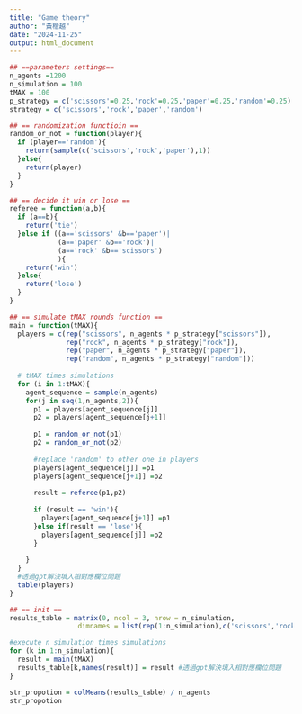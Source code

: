 ```yaml
---
title: "Game theory"
author: "黃楷越"
date: "2024-11-25"
output: html_document
---
```



```r
## ==parameters settings==
n_agents =1200
n_simulation = 100
tMAX = 100
p_strategy = c('scissors'=0.25,'rock'=0.25,'paper'=0.25,'random'=0.25)
strategy = c('scissors','rock','paper','random')
```


```r
## == randomization functioin ==
random_or_not = function(player){
  if (player=='random'){
    return(sample(c('scissors','rock','paper'),1))
  }else{
    return(player)
  }
}

## == decide it win or lose ==
referee = function(a,b){
  if (a==b){
    return('tie')
  }else if ((a=='scissors' &b=='paper')|
            (a=='paper' &b=='rock')|
            (a=='rock' &b=='scissors')
            ){
    return('win')
  }else{
    return('lose')
  }
}

## == simulate tMAX rounds function ==
main = function(tMAX){
  players = c(rep("scissors", n_agents * p_strategy["scissors"]),
              rep("rock", n_agents * p_strategy["rock"]),
              rep("paper", n_agents * p_strategy["paper"]),
              rep("random", n_agents * p_strategy["random"]))
  
  # tMAX times simulations
  for (i in 1:tMAX){
    agent_sequence = sample(n_agents)
    for(j in seq(1,n_agents,2)){
      p1 = players[agent_sequence[j]]
      p2 = players[agent_sequence[j+1]]
      
      p1 = random_or_not(p1)
      p2 = random_or_not(p2)
      
      #replace 'random' to other one in players
      players[agent_sequence[j]] =p1
      players[agent_sequence[j+1]] =p2
      
      result = referee(p1,p2)
      
      if (result == 'win'){
        players[agent_sequence[j+1]] =p1
      }else if(result == 'lose'){
        players[agent_sequence[j]] =p2
      }
      
    }
  }
  #透過gpt解決填入相對應欄位問題
  table(players)
}
```

```r
## == init == 
results_table = matrix(0, ncol = 3, nrow = n_simulation,
                 dimnames = list(rep(1:n_simulation),c('scissors','rock','paper')))

#execute n_simulation times simulations
for (k in 1:n_simulation){
  result = main(tMAX)
  results_table[k,names(result)] = result #透過gpt解決填入相對應欄位問題
}

str_propotion = colMeans(results_table) / n_agents
str_propotion

```
